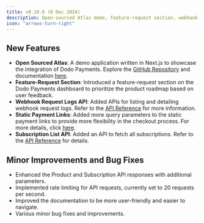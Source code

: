 ```yaml
---
title: v0.10.0 (8 Dec 2024)
description: Open-sourced Atlas demo, feature-request section, webhook request logs API, subscription list API, and various improvements and bug fixes.
icon: "arrows-turn-right"
---
```


## New Features
- **Open Sourced Atlas**: A demo application written in Next.js to showcase the integration of Dodo Payments. Explore the [GitHub Repository](https://github.com/dodopayments/dodo-checkout-demo) and documentation [here](/api-reference/integration-guide).
- **Feature-Request Section**: Introduced a feature-request section on the Dodo Payments dashboard to prioritize the product roadmap based on user feedback.
- **Webhook Request Logs API**: Added APIs for listing and detailing webhook request logs. Refer to the [API Reference](/api-reference/webhooks/get-webhook_events) for more information.
- **Static Payment Links**: Added more query parameters to the static payment links to provide more flexibility in the checkout process. For more details, click [here](/api-reference/integration-guide#1-static-payment-links).
- **Subscription List API**: Added an API to fetch all subscriptions. Refer to the [API Reference](/api-reference/subscriptions/get-subscriptions-1) for details.

## Minor Improvements and Bug Fixes
- Enhanced the Product and Subscription API responses with additional parameters.
- Implemented rate limiting for API requests, currently set to 20 requests per second.
- Improved the documentation to be more user-friendly and easier to navigate.
- Various minor bug fixes and improvements.